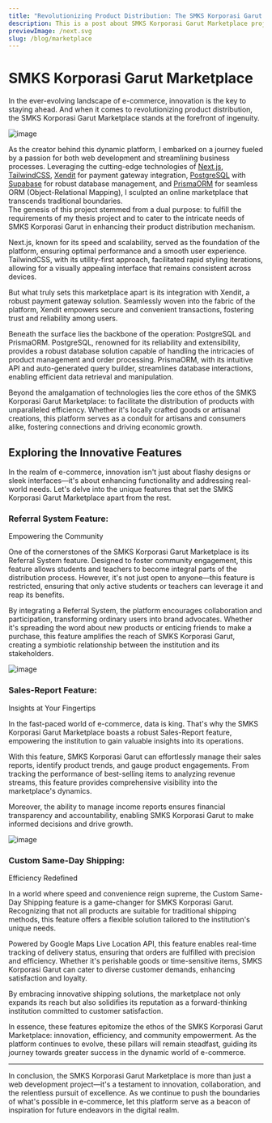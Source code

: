 ```yaml
---
title: "Revolutionizing Product Distribution: The SMKS Korporasi Garut Marketplace"
description: This is a post about SMKS Korporasi Garut Marketplace project done by Muhammad Rio Ananta Firdaus
previewImage: /next.svg
slug: /blog/marketplace
---
```


# SMKS Korporasi Garut Marketplace  
In the ever-evolving landscape of e-commerce, innovation is the key to staying ahead. And when it comes to revolutionizing product distribution, the SMKS Korporasi Garut Marketplace stands at the forefront of ingenuity.  

  
![image](https://raw.githubusercontent.com/mhmdrioaf/blog-assets/main/marketplace/landing-page.png?token=GHSAT0AAAAAACQEUDN6CPYW33OG24PI4DH4ZQERYMA)  

As the creator behind this dynamic platform, I embarked on a journey fueled by a passion for both web development and streamlining business processes. Leveraging the cutting-edge technologies of [Next.js](https://nextjs.org), [TailwindCSS](https://tailwindcss.com), [Xendit](https://xendit.co) for payment gateway integration, [PostgreSQL](https://postgresql.org) with [Supabase](https://supabase.com) for robust database management, and [PrismaORM](https://prisma.io) for seamless ORM (Object-Relational Mapping), I sculpted an online marketplace that transcends traditional boundaries.  
The genesis of this project stemmed from a dual purpose: to fulfill the requirements of my thesis project and to cater to the intricate needs of SMKS Korporasi Garut in enhancing their product distribution mechanism.  

Next.js, known for its speed and scalability, served as the foundation of the platform, ensuring optimal performance and a smooth user experience. TailwindCSS, with its utility-first approach, facilitated rapid styling iterations, allowing for a visually appealing interface that remains consistent across devices.  

But what truly sets this marketplace apart is its integration with Xendit, a robust payment gateway solution. Seamlessly woven into the fabric of the platform, Xendit empowers secure and convenient transactions, fostering trust and reliability among users.

Beneath the surface lies the backbone of the operation: PostgreSQL and PrismaORM. PostgreSQL, renowned for its reliability and extensibility, provides a robust database solution capable of handling the intricacies of product management and order processing. PrismaORM, with its intuitive API and auto-generated query builder, streamlines database interactions, enabling efficient data retrieval and manipulation.

Beyond the amalgamation of technologies lies the core ethos of the SMKS Korporasi Garut Marketplace: to facilitate the distribution of products with unparalleled efficiency. Whether it's locally crafted goods or artisanal creations, this platform serves as a conduit for artisans and consumers alike, fostering connections and driving economic growth.  

## Exploring the Innovative Features

In the realm of e-commerce, innovation isn't just about flashy designs or sleek interfaces—it's about enhancing functionality and addressing real-world needs. Let's delve into the unique features that set the SMKS Korporasi Garut Marketplace apart from the rest.  

### Referral System Feature:
Empowering the Community

One of the cornerstones of the SMKS Korporasi Garut Marketplace is its Referral System feature. Designed to foster community engagement, this feature allows students and teachers to become integral parts of the distribution process. However, it's not just open to anyone—this feature is restricted, ensuring that only active students or teachers can leverage it and reap its benefits.

By integrating a Referral System, the platform encourages collaboration and participation, transforming ordinary users into brand advocates. Whether it's spreading the word about new products or enticing friends to make a purchase, this feature amplifies the reach of SMKS Korporasi Garut, creating a symbiotic relationship between the institution and its stakeholders.  

![image](https://raw.githubusercontent.com/mhmdrioaf/blog-assets/main/marketplace/referral.png?token=GHSAT0AAAAAACQEUDN6KCBOY3FW2QQSVUC4ZQERZGQ)  

### Sales-Report Feature:
Insights at Your Fingertips

In the fast-paced world of e-commerce, data is king. That's why the SMKS Korporasi Garut Marketplace boasts a robust Sales-Report feature, empowering the institution to gain valuable insights into its operations.

With this feature, SMKS Korporasi Garut can effortlessly manage their sales reports, identify product trends, and gauge product engagements. From tracking the performance of best-selling items to analyzing revenue streams, this feature provides comprehensive visibility into the marketplace's dynamics.

Moreover, the ability to manage income reports ensures financial transparency and accountability, enabling SMKS Korporasi Garut to make informed decisions and drive growth.  

![image](https://raw.githubusercontent.com/mhmdrioaf/blog-assets/main/marketplace/reports.png?token=GHSAT0AAAAAACQEUDN6SWDX5UODZBSG2SGAZQERZSQ)  

### Custom Same-Day Shipping:
Efficiency Redefined

In a world where speed and convenience reign supreme, the Custom Same-Day Shipping feature is a game-changer for SMKS Korporasi Garut. Recognizing that not all products are suitable for traditional shipping methods, this feature offers a flexible solution tailored to the institution's unique needs.

Powered by Google Maps Live Location API, this feature enables real-time tracking of delivery status, ensuring that orders are fulfilled with precision and efficiency. Whether it's perishable goods or time-sensitive items, SMKS Korporasi Garut can cater to diverse customer demands, enhancing satisfaction and loyalty.

By embracing innovative shipping solutions, the marketplace not only expands its reach but also solidifies its reputation as a forward-thinking institution committed to customer satisfaction.

In essence, these features epitomize the ethos of the SMKS Korporasi Garut Marketplace: innovation, efficiency, and community empowerment. As the platform continues to evolve, these pillars will remain steadfast, guiding its journey towards greater success in the dynamic world of e-commerce.
___

In conclusion, the SMKS Korporasi Garut Marketplace is more than just a web development project—it's a testament to innovation, collaboration, and the relentless pursuit of excellence. As we continue to push the boundaries of what's possible in e-commerce, let this platform serve as a beacon of inspiration for future endeavors in the digital realm.


